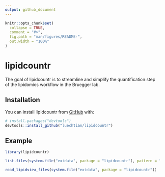 ```yaml
---
output: github_document
---
```


<!-- README.md is generated from README.Rmd. Please edit that file -->

```r
knitr::opts_chunk$set(
  collapse = TRUE,
  comment = "#>",
  fig.path = "man/figures/README-",
  out.width = "100%"
)
```

# lipidcountr

The goal of lipidcountr is to streamline and simplify the quantification step of
the lipidomics workflow in the Bruegger lab.

## Installation

You can install lipidcountr from [GitHub](https://github.com/) with:

``` r
# install.packages("devtools")
devtools::install_github("luechtian/lipidcountr")
```
## Example


```r
library(lipidcountr)
```


```r
list.files(system.file("extdata", package = "lipidcountr"), pattern = ".txt", full.names = FALSE) %>% head()
```

```r
read_lipidview_files(system.file("extdata", package = "lipidcountr"))
```

